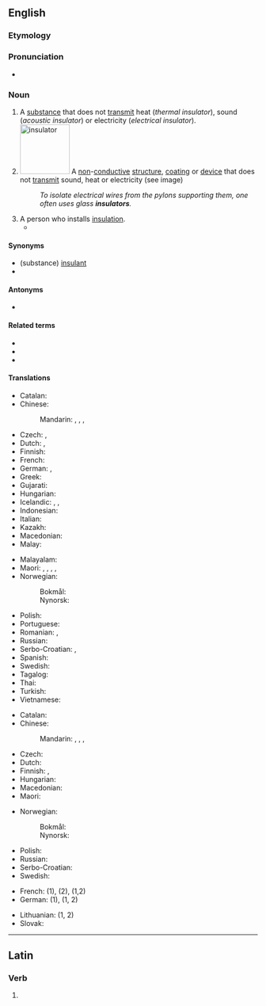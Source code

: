 ==English==
{{wikipedia|dab=insulator}}

===Etymology===
{{suffix|en|insulate|or}}

===Pronunciation===
* {{IPA|en|/ˈɪn.sjə.leɪ.tə(ɹ)/}}

===Noun===
{{en-noun}}

# A [[substance]] that does not [[transmit]] heat (''thermal insulator''), sound (''acoustic insulator'') or electricity (''electrical insulator'').
# [[Image:Ceramic electric insulator.jpg|100px|right|insulator]] A [[non]]-[[conductive]] [[structure]], [[coating]] or [[device]] that does not [[transmit]] sound, heat or electricity (see image)
#: ''To isolate electrical wires from the pylons supporting them, one often uses glass '''insulators'''.''
# A person who installs [[insulation]].
#* {{quote-book|en|year=2007|author=Kenneth S. Cohen|title=Expert Witnessing and Scientific Testimony: Surviving in the Courtroom|passage=Alan Vasen worked as an '''insulator''' at this site from September 1968 through mid-April 1969. Mr. Vasen installed thousands of lineal feet of asbestos pipe covering and thousands of square feet of asbestos block insulation throughout the operating units of the Benicia refinery.}}

====Synonyms====
* (substance) [[insulant]]
* {{l|en|isolation}}

====Antonyms====
* {{l|en|conductor}}

====Related terms====
* {{l|en|insulant}}
* {{l|en|insulate}}
* {{l|en|insulation}}

====Translations====
{{trans-top|substance}}
* Catalan: {{t+|ca|aïllant|m}}
* Chinese:
*: Mandarin: {{t+|cmn|絕緣體|sc=Hani}}, {{t+|cmn|绝缘体|tr=juéyuántǐ|sc=Hani}}, {{t+|cmn|絕緣子|sc=Hani}}, {{t+|cmn|绝缘子|tr=juéyuánzǐ|sc=Hani}}
* Czech: {{t|cs|izolátor|m}}, {{t+|cs|nevodič|m}}
* Dutch: {{t+|nl|isolator|m}}, {{t+|nl|isolatiemateriaal|n}}
* Finnish: {{t+|fi|eriste}}
* French: {{t+|fr|isolateur}}
* German: {{t+|de|Isolator|m}}, {{t+|de|Nichtleiter|m}}
* Greek: {{t+|el|μονωτής|m}}
* Gujarati: {{t|gu|વીજરખું}}
* Hungarian: {{t+|hu|szigetelőanyag}}
* Icelandic: {{t|is|einangrari|m}}, {{t|is|einangri|m}}, {{t|is|einangur|m}}
* Indonesian: {{t+|id|isolator}}
* Italian: {{t+|it|isolante}}
* Kazakh: {{t|kk|айырғыш}}
* Macedonian: {{t|mk|изола́тор|m}}
* Malay: {{t|ms|penebat}}
{{trans-mid}}
* Malayalam: {{t+|ml|കുചാലകം}}
* Maori: {{t|mi|ārai}}, {{t|mi|ārai hiko}} {{qualifier|of electricity}}, {{t|mi|ārai wera}} {{qualifier|of heat}}, {{t|mi|ārai matao}} {{qualifier|of cold}}, {{t|mi|ārai parawhiti}} {{qualifier|of radiation}}
* Norwegian:
*: Bokmål: {{t|nb|isolator|m}}
*: Nynorsk: {{t|nn|isolator|m}}
* Polish: {{t+|pl|izolator|m}}
* Portuguese: {{t+|pt|isolante}}
* Romanian: {{t+|ro|izolator|n}}, {{t|ro|material de izolare|n}}
* Russian: {{t+|ru|изоля́тор|m}}
* Serbo-Croatian: {{t|sh|изолатор|m}}, {{t+|sh|izolator|m}}
* Spanish: {{t+|es|aislante}}
* Swedish: {{t+|sv|isolering}}
* Tagalog: {{t|tl|pambukod}}
* Thai: {{t+|th|ฉนวน|tr=chànŭan}}
* Turkish: {{t+|tr|yalıtkan}}
* Vietnamese: {{t|vi|chất cách điện}}
{{trans-bottom}}

{{trans-top|structure}}
* Catalan: {{t+|ca|aïllant|m}}
* Chinese:
*: Mandarin: {{t+|cmn|絕緣體|sc=Hani}}, {{t+|cmn|绝缘体|tr=juéyuántǐ|sc=Hani}}, {{t+|cmn|絕緣子|sc=Hani}}, {{t+|cmn|绝缘子|tr=juéyuánzǐ|sc=Hani}}
* Czech: {{t|cs|izolátor|m}}
* Dutch: {{t+|nl|isolatie|f}}
* Finnish: {{t+|fi|eristys}} {{q|heat and sound}}, {{t+|fi|eristin}} {{q|electricity}}
* Hungarian: {{t+|hu|szigetelés}}
* Macedonian: {{t|mk|изола́тор|m}}
* Maori: {{t|mi|ārai}}
{{trans-mid}}
* Norwegian:
*: Bokmål: {{t|nb|isolator|m}}
*: Nynorsk: {{t|nn|isolator|m}}
* Polish: {{t+|pl|izolator|m}}
* Russian: {{t+|ru|изоля́тор|m}}
* Serbo-Croatian: {{t|sh|изолатор|m}} {{t+|sh|izolator|m}}
* Swedish: {{t+|sv|isolator|c}}
{{trans-bottom}}

{{checktrans-top}}
* French: {{t-check|fr|isolant|m}} (1), {{t-check|fr|isolation}} (2), {{t-check|fr|isolateur|m}} (1,2)
* German: {{t-check|de|Isolierstoff|m}} (1), {{t-check|de|Isolator|m}} (1, 2)
{{trans-mid}}
* Lithuanian: {{t-check|lt|izoliatorius|m}} (1, 2)
* Slovak: {{t-check|sk|izolátor|m}}
{{trans-bottom}}

----

==Latin==

===Verb===
{{la-verb-form|īnsulātor}}

# {{inflection of|la|īnsulō||2//3|s|fut|pass|imp}}